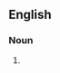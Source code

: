 ==English==

===Noun===
{{en-noun|?}}

# {{lb|en|military}} {{initialism of|[[airborne]] battlefield [[command and control]] center|lang=en}}